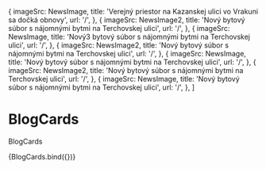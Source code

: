 

  {
    imageSrc: NewsImage,
    title: 'Verejný priestor na Kazanskej ulici vo Vrakuni sa dočká obnovy',
    url: '/',
  },
  {
    imageSrc: NewsImage2,
    title: 'Nový bytový súbor s nájomnými bytmi na Terchovskej ulici',
    url: '/',
  },
  {
    imageSrc: NewsImage,
    title: 'Nový3 bytový súbor s nájomnými bytmi na Terchovskej ulici',
    url: '/',
  },
  {
    imageSrc: NewsImage2,
    title: 'Nový bytový súbor s nájomnými bytmi na Terchovskej ulici',
    url: '/',
  },
  {
    imageSrc: NewsImage,
    title: 'Nový bytový súbor s nájomnými bytmi na Terchovskej ulici',
    url: '/',
  },
  {
    imageSrc: NewsImage2,
    title: 'Nový bytový súbor s nájomnými bytmi na Terchovskej ulici',
    url: '/',
  },
  {
    imageSrc: NewsImage,
    title: 'Nový bytový súbor s nájomnými bytmi na Terchovskej ulici',
    url: '/',
  },
]

<Meta title="components/organisms/Sections/BlogCards" decorators={[withDesign]} />

# BlogCards

BlogCards

<Canvas>
  <Story
    name="BlogCards"
    args={{
      posts: samplePosts,
    }}
  >
    {BlogCards.bind({})}
  </Story>
</Canvas>

<ArgsTable of={BlogCards} />
